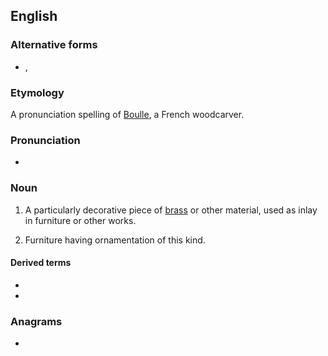 {{also|Buhl|Bühl}}
==English==
{{wikipedia}}

===Alternative forms===
* {{l|en|boulle}}, {{l|en|boule}}

===Etymology===
A pronunciation spelling of [[w:André Charles Boulle|Boulle]], a French woodcarver.

===Pronunciation===
* {{IPA|/buːl/|lang=en}}

===Noun===
{{en-noun|-|s}}

# {{lb|en|woodworking}} A particularly decorative piece of [[brass]] or other material, used as inlay in furniture or other works.
# Furniture having ornamentation of this kind.

====Derived terms====
* {{l|en|buhl work}}
* {{l|en|buhlwork}}

===Anagrams===
* {{anagrams|en|bluh}}